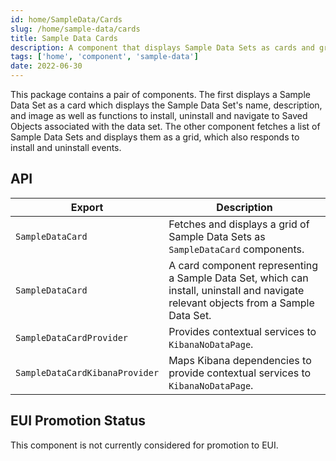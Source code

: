 ---
id: home/SampleData/Cards
slug: /home/sample-data/cards
title: Sample Data Cards
description: A component that displays Sample Data Sets as cards and grid of cards.
tags: ['home', 'component', 'sample-data']
date: 2022-06-30
---

This package contains a pair of components.  The first displays a Sample Data Set as a card which displays the Sample Data Set's name, description, and image as well as functions to install, uninstall and navigate to Saved Objects associated with the data set.  The other component fetches a list of Sample Data Sets and displays them as a grid, which also responds to install and uninstall events.

## API

| Export | Description |
|---|---|
| `SampleDataCard` | Fetches and displays a grid of Sample Data Sets as `SampleDataCard` components. |
| `SampleDataCard` | A card component representing a Sample Data Set, which can install, uninstall and navigate relevant objects from a Sample Data Set. |
| `SampleDataCardProvider` | Provides contextual services to `KibanaNoDataPage`. |
| `SampleDataCardKibanaProvider` | Maps Kibana dependencies to provide contextual services to `KibanaNoDataPage`. |

## EUI Promotion Status

This component is not currently considered for promotion to EUI.
